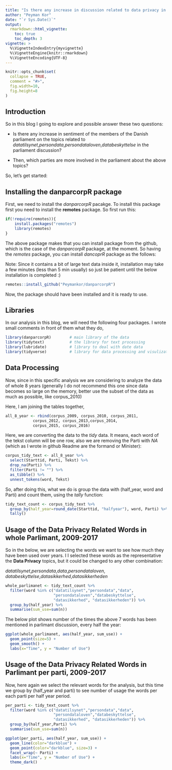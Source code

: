 ```yaml
---
title: "Is there any increase in discussion related to data privacy in the danish parliament?"
author: "Peyman Kor"
date: "`r Sys.Date()`"
output: 
  rmarkdown::html_vignette:
    toc: true
    toc_depth: 3
vignette: >
  %\VignetteIndexEntry{myvignette}
  %\VignetteEngine{knitr::rmarkdown}
  %\VignetteEncoding{UTF-8}
---
```


```r
knitr::opts_chunk$set(
  collapse = TRUE,
  comment = "#>",
  fig.width=10, 
  fig.height=8
)
```

## Introduction

So in this blog I going to explore and possible answer these two questions:

* Is there any increase in sentiment of the members of the Danish parliament on the topics related to
*datatilsynet*,*persondata*,*persondataloven*,*databeskyttelse* in the parliament discussion?

* Then, which parties are more involved in the parliament about the above topics?

So, let's get started:

## Installing the danparcorpR package

First, we need to install the *danparcorpR* pacakge. To install this package first you need to install the **remotes** package. So first run this:

```r
if(!require(remotes)){
    install.packages("remotes")
    library(remotes)
}
```


The above package makes that you can install package from the github, which is the case of the *danparcorpR* package, at the moment. So having the *remotes* package, you can install *dancoprR* package as the follows:

Note: Since it contains a bit of large text data inside it, installation may take a few minutes (less than 5 min usually) so just be patient until the below installation is completed :)


```r
remotes::install_github("Peymankor/danparcorpR")
```
Now, the package should have been installed and it is ready to use.

## Libraries

In our analysis in this blog, we will need the following four packages. I wrote small comments in front of them what they do,  

```r
library(danparcorpR)        # main library of the data
library(tidytext)           # the library for text processing
library(lubridate)          # library to deal with date data
library(tidyverse)          # library for data processing and visulization
```


## Data Processing

Now, since in this specific analysis we are considering to analyze the data of whole 8 years (generally I do not recommend this one since data becomes so large on the memory, better use the subset of the data as much as possible, like corpus_2010)

Here, I am joining the tables together,

```r
all_8_year <- rbind(corpus_2009, corpus_2010, corpus_2011,
            corpus_2012, corpus_2013,corpus_2014,
            corpus_2015, corpus_2016)
```

Here, we are converting the data to the *tidy* data. It means, each word of the tekst column will be one row, also we are removing the Parti with *NA* (which as I wrote in github Readme are the formand or Minister):

```r
corpus_tidy_text <- all_8_year %>% 
  select(Starttid, Parti, Tekst) %>%
  drop_na(Parti) %>%
  filter(Parti != "") %>% 
  as_tibble() %>%
  unnest_tokens(word, Tekst)
```

So, after doing this, what we do is group the data with (half_year, word and Parti) and count them,
using the *tally* function:

```r
tidy_text_count <- corpus_tidy_text %>% 
  group_by(half_year=round_date(Starttid, "halfyear"), word, Parti) %>% 
  tally()
```

## Usage of the Data Privacy Related Words in whole Parlimant, 2009-2017

So in the below, we are selecting the words we want to see how much they have been used over years. I I selected these words as the representative the **Data Privacy** topics, but it could be changed to any other combination:

*datatilsynet*,*persondata*,*data*,*persondataloven*,
*databeskyttelse*,*datasikkerhed*,*datasikkerheden*

```r
whole_parlimanet <- tidy_text_count %>%
  filter(word %in% c("datatilsynet","persondata","data",
                     "persondataloven","databeskyttelse",
                     "datasikkerhed", "datasikkerheden")) %>% 
  group_by(half_year) %>%   
  summarise(sum_use=sum(n))
```  
The below plot shows number of the times the above 7 words has been mentioned in parlimant discussion, every half the year:

```r
ggplot(whole_parlimanet, aes(half_year, sum_use)) +
  geom_point(size=5) +
  geom_smooth() +
  labs(x="Time", y = "Number of Use") 

```

## Usage of the Data Privacy Related Words in Parlimant per parti, 2009-2017

Now, here again we select the relevant words for the analysis, but this time we group by (half_year and parti) to see number of usage the words per each parti per half year period.

```r
per_parti <- tidy_text_count %>%
  filter(word %in% c("datatilsynet","persondata","data",
                     "persondataloven","databeskyttelse",
                     "datasikkerhed", "datasikkerheden")) %>% 
  group_by(half_year,Parti) %>%   
  summarise(sum_use=sum(n))
```


```r
ggplot(per_parti, aes(half_year, sum_use)) +
  geom_line(color="darkblue") +
  geom_point(color="darkblue", size=3) +
  facet_wrap(~ Parti) +
  labs(x="Time", y = "Number of Use") + 
  theme_dark()
```

